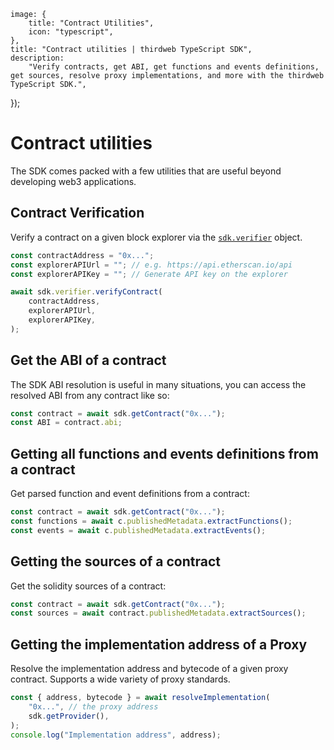 
	image: {
		title: "Contract Utilities",
		icon: "typescript",
	},
	title: "Contract utilities | thirdweb TypeScript SDK",
	description:
		"Verify contracts, get ABI, get functions and events definitions, get sources, resolve proxy implementations, and more with the thirdweb TypeScript SDK.",
});

# Contract utilities

The SDK comes packed with a few utilities that are useful beyond developing web3 applications.

## Contract Verification

Verify a contract on a given block explorer via the [`sdk.verifier`](/references/typescript/v4/ContractVerifier) object.

```typescript
const contractAddress = "0x...";
const explorerAPIUrl = ""; // e.g. https://api.etherscan.io/api
const explorerAPIKey = ""; // Generate API key on the explorer

await sdk.verifier.verifyContract(
	contractAddress,
	explorerAPIUrl,
	explorerAPIKey,
);
```

## Get the ABI of a contract

The SDK ABI resolution is useful in many situations, you can access the resolved ABI from any contract like so:

```ts
const contract = await sdk.getContract("0x...");
const ABI = contract.abi;
```

## Getting all functions and events definitions from a contract

Get parsed function and event definitions from a contract:

```ts
const contract = await sdk.getContract("0x...");
const functions = await c.publishedMetadata.extractFunctions();
const events = await c.publishedMetadata.extractEvents();
```

## Getting the sources of a contract

Get the solidity sources of a contract:

```ts
const contract = await sdk.getContract("0x...");
const sources = await contract.publishedMetadata.extractSources();
```

## Getting the implementation address of a Proxy

Resolve the implementation address and bytecode of a given proxy contract. Supports a wide variety of proxy standards.

```ts
const { address, bytecode } = await resolveImplementation(
	"0x...", // the proxy address
	sdk.getProvider(),
);
console.log("Implementation address", address);
```
